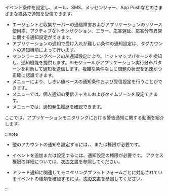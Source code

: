 イベント条件を設定し、メール、SMS、メッセンジャー、App Pushなどのさまざまな経路で通知を受信できます。

- エージェントと収集サーバーの通信障害およびアプリケーションのリソース使用率、アクティブなトランザクション、エラー、応答遅延、応答分布異常に関する通知設定ができます。
- アプリケーションの通知で受け入れが難しい条件の通知設定は、タグカウントの通知機能によって行います。
- マシンラーニングベースのAI通知設定により、ヒットマップパターンを検知し、通知機能を提供します。AIモジュールがアプリケーション実行分布パターンを判断して通知を送信します。複雑な条件なしに問題の状況を迅速かつ正確に認識できます。
- <Cmdname sid="side_eventSetting" className="uitext" />メニューにより、しきい値ベースの通知条件および受信設定を行うことができます。
- <Cmdname sid="side_eventNoti" className="uitext" />メニューでは、個人通知の受信チャネルおよびタイムゾーンを設定できます。
- <Cmdname sid="side_eventHistory" className="uitext" />メニューでは、通知発生履歴を確認できます。

ここでは、アプリケーションモニタリングにおける警告通知に関する動画を紹介します。

<Youtube ko="dkS6odInnXU" en="dkS6odInnXU" ja="dkS6odInnXU" />

:::note

- 他のアカウントの通知を設定するには、<Cmdname sid="edit" className="b600" />、<Cmdname sid="sms_alert_settings" className="b600" />または<Cmdname sid="member_management" className="b600" />権限が必要です。

- イベントを追加または設定するには、通知設定の権限が必要です。 アクセス権限の詳細については、[次の文書](../project/project-structure)を参照してください。

- アラート通知に関連してモニタリングプラットフォームごとに対応されているイベントの種類を確認するには、[次の文書](../support-env#support-notice)を参照してください。

:::
